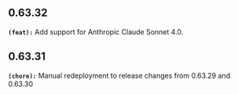## 0.63.32
**`(feat):`** Add support for Anthropic Claude Sonnet 4.0.


## 0.63.31
**`(chore):`** Manual redeployment to release changes from 0.63.29 and 0.63.30


